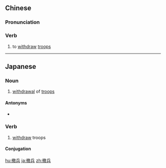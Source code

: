 ==Chinese==
{{zh-forms}}

===Pronunciation===
{{zh-pron
|m=chèbīng
|mn=thiat-peng
|cat=v
}}

===Verb===
{{zh-verb}}

# to [[withdraw]] [[troop]]s

----

==Japanese==
{{ja-kanjitab|てつ|k1=てっ|へい|k2=ぺい|yomi=on}}

===Noun===
{{ja-noun|てっぺい}}

# [[withdrawal]] of [[troops]]

====Antonyms====
* {{ja-r|出兵|しゅっぺい}}

===Verb===
{{ja-verb-suru|tr=intrans|てっぺい}}

# [[withdraw]] troops

====Conjugation====
{{ja-suru|てっぺい}}

[[hu:撤兵]]
[[ja:撤兵]]
[[zh:撤兵]]